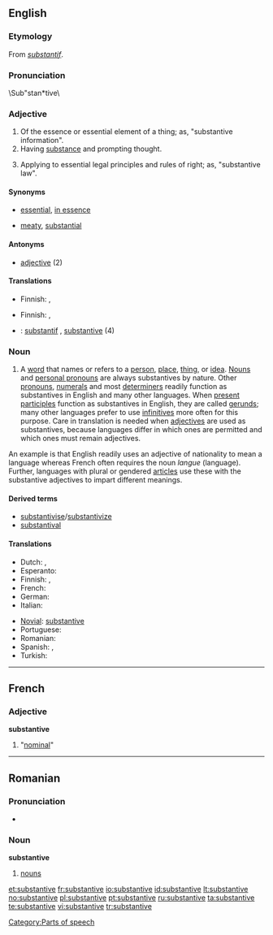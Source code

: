 {{wikipedia}}
==English==

===Etymology===
From {{OF.}} ''[[substantif]]''.

===Pronunciation===
\Sub"stan*tive\

===Adjective===
{{en-adj}}

# Of the essence or essential element of a thing; as, "substantive information".
# Having [[substance]] and prompting thought.
# {{law}} Applying to essential legal principles and rules of right; as, "substantive law".

====Synonyms====
* {{sense|of the essential element}} [[essential]], [[in essence]]
* {{sense|having substance}} [[meaty]], [[substantial]]

====Antonyms====
* [[adjective]] (2)

====Translations====
{{trans-top|of the essence or essential element of a thing}}
* Finnish: {{t-|fi|oleellinen}}, {{t-|fi|olennainen}}
{{trans-mid}}
{{trans-bottom}}

{{trans-top|having substance and prompting thought}}
* Finnish: {{t-|fi|oleellinen}}, {{t-|fi|olennainen}}
{{trans-mid}}
{{trans-bottom}}

{{trans-top|''(law)''}}
{{trans-mid}}
{{trans-bottom}}

{{checktrans-top}}
* {{ttbc|French}}: [[substantif]] {{m}}, [[substantive#French|substantive]] {{f}} (4)
{{checktrans-bottom}}

===Noun===
{{en-noun}}

# {{grammar}} A [[word]] that names or refers to a [[person]], [[place]], [[thing]], or [[idea]].  [[noun|Nouns]] and [[personal pronoun]]s are always substantives by nature.  Other [[pronoun]]s, [[numeral]]s and most [[determiner]]s readily function as substantives in English and many other languages.  When [[present participle]]s function as substantives in English, they are called [[gerund]]s;  many other languages prefer to use [[infinitive]]s more often for this purpose.  Care in translation is needed when [[adjective]]s are used as substantives, because languages differ in which ones are permitted and which ones must remain adjectives.

An example is that English readily uses an adjective of nationality to mean a language whereas French often requires the noun ''langue'' (language).  Further, languages with plural or gendered [[article]]s use these with the substantive adjectives to impart different meanings.

====Derived terms====
* [[substantivise]]/[[substantivize]]
* [[substantival]]

====Translations====
{{trans-top|''(grammar)''}}
* Dutch: {{t+|nl|zelfstandig naamwoord|n}}, {{t+|nl|substantief|n}}
* Esperanto: {{t+|eo|substantivo|xs=Esperanto}}
* Finnish: {{t+|fi|substantiivi}}, {{t+|fi|nimisana}}
* French: {{t+|fr|substantif|m}}
* German: {{t+|de|Substantiv|n}}
* Italian: {{t+|it|sostantivo|m}}
{{trans-mid}}
* [[Novial]]: [[substantive]]
* Portuguese: {{t+|pt|substantivo}}
* Romanian: {{t+|ro|substantiv|n}}
* Spanish: {{t+|es|substantivo|m}}, {{t+|es|sustantivo|m}}
* Turkish: {{t+|tr|isim}}
{{trans-bottom}}

[[Category:Parts of speech]]

----

==French==

===Adjective===
'''substantive'''

# {{feminine of|substantif}} "[[nominal]]"

----

==Romanian==

===Pronunciation===
* {{IPA|[sub.stanˈti.ve]|lang=ro}}

===Noun===
'''substantive''' {{n|p}}

# {{plural of|substantiv|lang=Romanian}} [[nouns]]

[[et:substantive]]
[[fr:substantive]]
[[io:substantive]]
[[id:substantive]]
[[lt:substantive]]
[[no:substantive]]
[[pl:substantive]]
[[pt:substantive]]
[[ru:substantive]]
[[ta:substantive]]
[[te:substantive]]
[[vi:substantive]]
[[tr:substantive]]